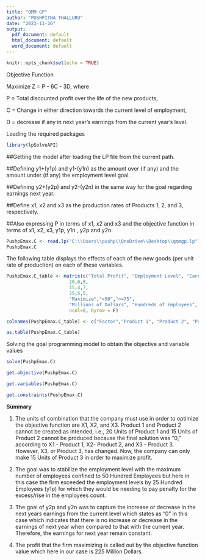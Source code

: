 ---
title: "QMM GP"
author: "PUSHPITHA THALLURU"
date: "2023-11-26"
output:
  pdf_document: default
  html_document: default
  word_document: default
---

```{r setup, include=FALSE}
knitr::opts_chunk$set(echo = TRUE)
```

Objective Function

Maximize Z = P - 6C - 3D, where

P = Total discounted profit over the life of the new products,

C = Change in either direction towards the current level of employment,

D = decrease if any in next year’s earnings from the current year’s level.

Loading the required packages

```{r}
library(lpSolveAPI)
```

##Getting the model after loading the LP file from the current path.

##Defining y1+(y1p) and y1-(y1n) as the amount over (if any) and the amount under (if any) the employment level goal.

##Defining y2+(y2p) and y2-(y2n) in the same way for the goal regarding earnings next year.

##Define x1, x2 and x3 as the production rates of Products 1, 2, and 3, respectively.

##Also expressing P in terms of x1, x2 and x3 and the objective function in terms of x1, x2, x3, y1p, y1n , y2p and y2n.


```{r}
PushpEmax.C <- read.lp("C:\\Users\\pushp\\OneDrive\\Desktop\\qmmgp.lp")
PushpEmax.C
```

The following table displays the effects of each of the new goods (per unit rate of production) on each of these variables.

```{r}
PushpEmax.C_table <- matrix(c("Total Profit", "Employment Level", "Earnings Next Year",
                       20,6,8,
                       15,4,7,
                       25,5,5,
                       "Maximize","=50",">=75",
                       "Millions of Dollars", "Hundreds of Employees", "Millions of Dollars"), 
                       ncol=6, byrow = F)

colnames(PushpEmax.C_table) <- c("Factor","Product 1", "Product 2", "Product 3", "Goal", "Units")

as.table(PushpEmax.C_table)
```
Solving the goal programming model to obtain the objective and variable values

```{r}
solve(PushpEmax.C)
```

```{r}
get.objective(PushpEmax.C)
```

```{r}
get.variables(PushpEmax.C)
```

```{r}
get.constraints(PushpEmax.C)
```
**Summary**


1. The units of combination that the company must use in order to optimize the objective function are X1, X2, and X3. Product 1 and Product 2 cannot be created as intended, i.e., 20 Units of Product 1 and 15 Units of Product 2 cannot be produced because the final solution was "0," according to X1 - Product 1, X2- Product 2, and X3 - Product 3. However, X3, or Product 3, has changed. Now, the company can only make 15 Units of Product 3 in order to maximize profit.

2. The goal was to stabilize the employment level with the maximum number of employees confined to 50 Hundred Employees but here in this case the firm exceeded the employment levels by 25 Hundred Employees (y1p) for which they would be needing to pay penalty for the excess/rise in the employees count.

3. The goal of y2p and y2n was to capture the increase or decrease in the next years earnings from the current level which states as "0" in this case which indicates that there is no increase or decrease in the earnings of next year when compared to that with the current year. Therefore, the earnings for next year remain constant.

4. The profit that the firm maximizing is called out by the objective function value which here in our case is 225 Million Dollars.


